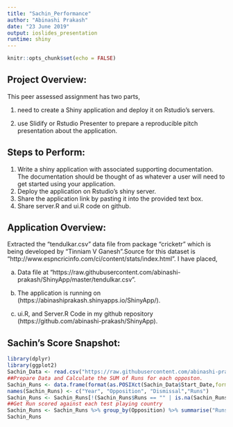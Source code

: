 ```yaml
---
title: "Sachin_Performance"
author: "Abinashi Prakash"
date: "23 June 2019"
output: ioslides_presentation
runtime: shiny
---
```


```r
knitr::opts_chunk$set(echo = FALSE)
```
## Project Overview:
This peer assessed assignment has two parts,

1) need to create a Shiny application and deploy it on Rstudio's servers.

2) use Slidify or Rstudio Presenter to prepare a reproducible pitch presentation about the application.

## Steps to Perform:
1. Write a shiny application with associated supporting documentation. The documentation should be thought of as whatever a user will need to get started using your application.
2. Deploy the application on Rstudio's shiny server.
3. Share the application link by pasting it into the provided text box.
4. Share server.R and ui.R code on github.

## Application Overview:
Extracted the "tendulkar.csv" data file from package "cricketr" which is being developed by "Tinniam V Ganesh".Source for this dataset is "http://www.espncricinfo.com/ci/content/stats/index.html".
I have placed,

a) Data file at "https://raw.githubusercontent.com/abinashi-prakash/ShinyApp/master/tendulkar.csv".

b) The application is running on (https://abinashiprakash.shinyapps.io/ShinyApp/).

c) ui.R, and Server.R Code in my github repository (https://github.com/abinashi-prakash/ShinyApp).     

## Sachin's Score Snapshot: 
```r
library(dplyr)
library(ggplot2)
Sachin_Data <- read.csv("https://raw.githubusercontent.com/abinashi-prakash/ShinyApp/master/tendulkar.csv",header = TRUE)
##Prepare Data and Calculate the SUM of Runs for each opposton.
Sachin_Runs <- data.frame(format(as.POSIXct(Sachin_Data$Start_Date,format="%d-%m-%Y"),"%Y"),substr(Sachin_Data$Opposition,3,15),as.character(Sachin_Data$Dismissal),Sachin_Data$Runs)
names(Sachin_Runs) <- c("Year", "Opposition", "Dismissal","Runs")
Sachin_Runs <- Sachin_Runs[!(Sachin_Runs$Runs == "" | is.na(Sachin_Runs$Runs) |Sachin_Runs$Runs == "DNB" | Sachin_Runs$Runs == "TDNB"), ]
##Get Run scored against each test playing country
Sachin_Runs <- Sachin_Runs %>% group_by(Opposition) %>% summarise("Runs" = sum(as.numeric(as.character(Runs))))
Sachin_Runs
```